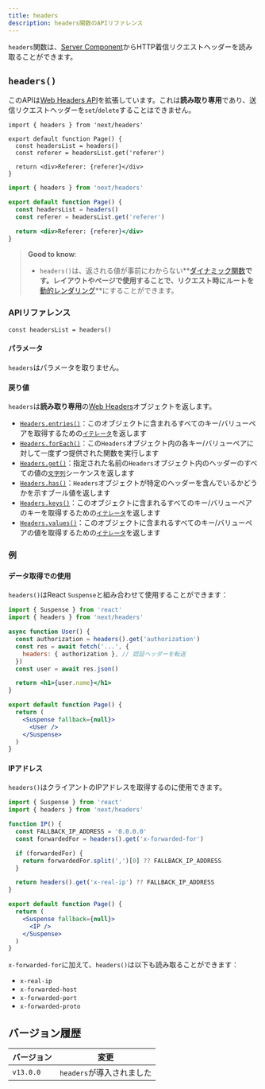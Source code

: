 ```yaml
---
title: headers
description: headers関数のAPIリファレンス
---
```


`headers`関数は、[Server Component](/docs/app/building-your-application/rendering/server-components)からHTTP着信リクエストヘッダーを読み取ることができます。

## `headers()`

このAPIは[Web Headers API](https://developer.mozilla.org/docs/Web/API/Headers)を拡張しています。これは**読み取り専用**であり、送信リクエストヘッダーを`set`/`delete`することはできません。

<Tabs>
<TabItem value="tsx" label="TypeScript">

```tsx title="app/page.tsx" switcher
import { headers } from 'next/headers'

export default function Page() {
  const headersList = headers()
  const referer = headersList.get('referer')

  return <div>Referer: {referer}</div>
}
```
</TabItem>
<TabItem value="jsx" label="JavaScript">

```jsx title="app/page.js" switcher
import { headers } from 'next/headers'

export default function Page() {
  const headersList = headers()
  const referer = headersList.get('referer')

  return <div>Referer: {referer}</div>
}
```
</TabItem>
</Tabs>


> **Good to know**:
>
> - `headers()`は、返される値が事前にわからない**[ダイナミック関数](/docs/app/building-your-application/rendering/server-components#server-rendering-strategies#dynamic-functions)**です。レイアウトやページで使用することで、リクエスト時にルートを**[動的レンダリング](/docs/app/building-your-application/rendering/server-components#dynamic-rendering)**にすることができます。

### APIリファレンス

```tsx
const headersList = headers()
```

#### パラメータ

`headers`はパラメータを取りません。

#### 戻り値

`headers`は**読み取り専用**の[Web Headers](https://developer.mozilla.org/docs/Web/API/Headers)オブジェクトを返します。

- [`Headers.entries()`](https://developer.mozilla.org/docs/Web/API/Headers/entries)：このオブジェクトに含まれるすべてのキー/バリューペアを取得するための[`イテレータ`](https://developer.mozilla.org/docs/Web/JavaScript/Reference/Iteration_protocols)を返します
- [`Headers.forEach()`](https://developer.mozilla.org/docs/Web/API/Headers/forEach)：この`Headers`オブジェクト内の各キー/バリューペアに対して一度ずつ提供された関数を実行します
- [`Headers.get()`](https://developer.mozilla.org/docs/Web/API/Headers/get)：指定された名前の`Headers`オブジェクト内のヘッダーのすべての値の[`文字列`](https://developer.mozilla.org/docs/Web/JavaScript/Reference/Global_Objects/String)シーケンスを返します
- [`Headers.has()`](https://developer.mozilla.org/docs/Web/API/Headers/has)：`Headers`オブジェクトが特定のヘッダーを含んでいるかどうかを示すブール値を返します
- [`Headers.keys()`](https://developer.mozilla.org/docs/Web/API/Headers/keys)：このオブジェクトに含まれるすべてのキー/バリューペアのキーを取得するための[`イテレータ`](https://developer.mozilla.org/docs/Web/JavaScript/Reference/Iteration_protocols)を返します
- [`Headers.values()`](https://developer.mozilla.org/docs/Web/API/Headers/values)：このオブジェクトに含まれるすべてのキー/バリューペアの値を取得するための[`イテレータ`](https://developer.mozilla.org/docs/Web/JavaScript/Reference/Iteration_protocols)を返します

### 例

#### データ取得での使用

`headers()`はReact `Suspense`と組み合わせて使用することができます：

```jsx title="app/page.js"
import { Suspense } from 'react'
import { headers } from 'next/headers'

async function User() {
  const authorization = headers().get('authorization')
  const res = await fetch('...', {
    headers: { authorization }, // 認証ヘッダーを転送
  })
  const user = await res.json()

  return <h1>{user.name}</h1>
}

export default function Page() {
  return (
    <Suspense fallback={null}>
      <User />
    </Suspense>
  )
}
```

#### IPアドレス

`headers()`はクライアントのIPアドレスを取得するのに使用できます。

```jsx title="app/page.js"
import { Suspense } from 'react'
import { headers } from 'next/headers'

function IP() {
  const FALLBACK_IP_ADDRESS = '0.0.0.0'
  const forwardedFor = headers().get('x-forwarded-for')

  if (forwardedFor) {
    return forwardedFor.split(',')[0] ?? FALLBACK_IP_ADDRESS
  }

  return headers().get('x-real-ip') ?? FALLBACK_IP_ADDRESS
}

export default function Page() {
  return (
    <Suspense fallback={null}>
      <IP />
    </Suspense>
  )
}
```

`x-forwarded-for`に加えて、`headers()`は以下も読み取ることができます：

- `x-real-ip`
- `x-forwarded-host`
- `x-forwarded-port`
- `x-forwarded-proto`

## バージョン履歴

| バージョン   | 変更                 |
| --------- | --------------------- |
| `v13.0.0` | `headers`が導入されました |
